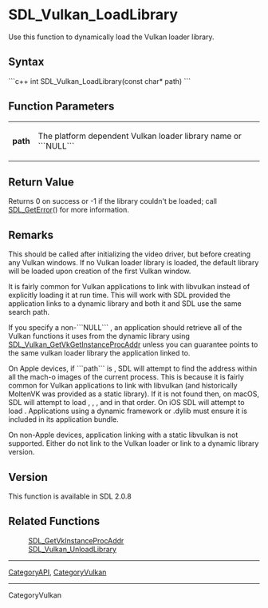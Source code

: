 <!-- pragma section-numbers off -->
<!-- pragma camelcase off -->

<!-- #*^*^*^*^*See http://wiki.libsdl.org/moin.cgi/SGFunctions for details on editing this page*^*^*^*^* -->


= SDL_Vulkan_LoadLibrary =
Use this function to dynamically load the Vulkan loader library.



== Syntax ==
```c++
int SDL_Vulkan_LoadLibrary(const char* path)
```


== Function Parameters ==
{|
|'''path'''
|The platform dependent Vulkan loader library name or ```NULL```
|}


== Return Value ==
Returns 0 on success or -1 if the library couldn't be loaded; call [[SDL_GetError]]() for more information.


== Remarks ==

This should be called after initializing the video driver, but before creating any Vulkan windows. If no Vulkan loader library is loaded, the default library will be loaded upon creation of the first Vulkan window.

It is fairly common for Vulkan applications to link with libvulkan instead of explicitly loading it at run time. This will work with SDL provided the application links to a dynamic library and both it and SDL use the same search path.

If you specify a non-```NULL``` {{{path}}}, an application should retrieve all of the Vulkan functions it uses from the dynamic library using [[SDL_Vulkan_GetVkGetInstanceProcAddr]] unless you can guarantee {{{path}}} points to the same vulkan loader library the application linked to.

On Apple devices, if ```path``` is {{{NULL}}}, SDL will attempt to find the {{{vkGetInstanceProcAddr}}} address within all the mach-o images of the current process. This is because it is fairly common for Vulkan applications to link with libvulkan (and historically MoltenVK was provided as a static library). If it is not found then, on macOS, SDL will attempt to load {{{vulkan.framework/vulkan}}}, {{{libvulkan.1.dylib}}}, {{{MoltenVK.framework/MoltenVK}}}, and {{{libMoltenVK.dylib}}} in that order. On iOS SDL will attempt to load {{{libMoltenVK.dylib}}}. Applications using a dynamic framework or .dylib must ensure it is included in its application bundle.

On non-Apple devices, application linking with a static libvulkan is not supported. Either do not link to the Vulkan loader or link to a dynamic library version.

== Version ==
This function is available in SDL 2.0.8

== Related Functions ==
:[[SDL_GetVkInstanceProcAddr]]
:[[SDL_Vulkan_UnloadLibrary]]

----
[[CategoryAPI]], [[CategoryVulkan]]
----
CategoryVulkan
